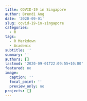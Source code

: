 ```yaml
---
title: COVID-19 in Singapore
author: Brendi Ang
date: '2020-09-01'
slug: covid-19-in-singapore
categories:
  - R
tags:
  - R Markdown
  - Academic
subtitle: ''
summary: ''
authors: []
lastmod: '2020-09-01T22:09:55+10:00'
featured: no
image:
  caption: ''
  focal_point: ''
  preview_only: no
projects: []
---
```



